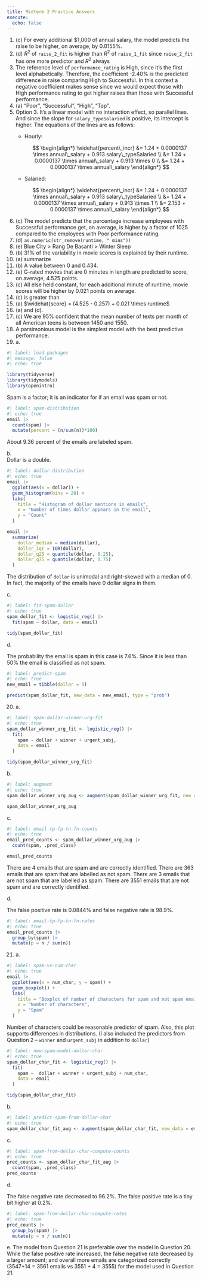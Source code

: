 ```yaml
---
title: Midterm 2 Practice Answers
execute:
  echo: false
---
```


1.  \(c\) For every additional \$1,000 of annual salary, the model predicts the raise to be higher, on average, by 0.0155%.
2.  \(d\) $R^2$ of `raise_2_fit` is higher than $R^2$ of `raise_1_fit` since `raise_2_fit` has one more predictor and $R^2$ always
3.  The reference level of `performance_rating` is High, since it’s the first level alphabetically. Therefore, the coefficient -2.40% is the predicted difference in raise comparing High to Successful. In this context a negative coefficient makes sense since we would expect those with High performance rating to get higher raises than those with Successful performance.
4.  \(a\) “Poor”, “Successful”, “High”, “Top”.
5.  Option 3. It's a linear model with no interaction effect, so parallel lines. And since the slope for `salary_typeSalaried` is positive, its intercept is higher. The equations of the lines are as follows:
    -   Hourly:

        $$
        \begin{align*}
        \widehat{percent\_incr} &= 1.24 + 0.0000137 \times annual\_salary + 0.913 salary\_typeSalaried \\
        &= 1.24 + 0.0000137 \times annual\_salary + 0.913 \times 0 \\
        &= 1.24 + 0.0000137 \times annual\_salary
        \end{align*}
        $$

    -   Salaried:

        $$
        \begin{align*}
        \widehat{percent\_incr} &= 1.24 + 0.0000137 \times annual\_salary + 0.913 salary\_typeSalaried \\
        &= 1.24 + 0.0000137 \times annual\_salary + 0.913 \times 1 \\
        &= 2.153 + 0.0000137 \times annual\_salary
        \end{align*}
        $$
6.  \(c\) The model predicts that the percentage increase employees with Successful performance get, on average, is higher by a factor of 1025 compared to the employees with Poor performance rating.
7.  \(d\) `as.numeric(str_remove(runtime, " mins"))`
8.  \(e\) Blue City $>$ Rang De Basanti $>$ Winter Sleep
9.  \(b\) 31% of the variability in movie scores is explained by their runtime.
10. \(a\) summarize
11. \(b\) A value between 0 and 0.434.
12. \(e\) G-rated movies that are 0 minutes in length are predicted to score, on average, 4.525 points.
13. \(c\) All else held constant, for each additional minute of runtime, movie scores will be higher by 0.021 points on average.
14. \(c\) is greater than
15. \(a\) $\widehat{score} = (4.525 - 0.257) + 0.021 \times runtime$
16. \(a\) and (d).
17. \(c\) We are 95% confident that the mean number of texts per month of all American teens is between 1450 and 1550.
18. A parsimonious model is the simplest model with the best predictive performance.
19. 
a.\

```r
#| label: load-packages
#| message: false
#| echo: true

library(tidyverse)
library(tidymodels)
library(openintro)
```

Spam is a factor; it is an indicator for if an email was spam or not.

```r
#| label: spam-distribution
#| echo: true
email |> 
  count(spam) |>
  mutate(percent = (n/sum(n))*100)
```

About 9.36 percent of the emails are labeled spam.

b.\
Dollar is a double.

```r
#| label: dollar-distribution
#| echo: true
email |>
  ggplot(aes(x = dollar)) + 
  geom_histogram(bins = 20) + 
  labs(
    title = "Histogram of dollar mentions in emails",
    x = "Number of times dollar appears in the email",
    y = "Count"
  )

email |>
  summarize(
    dollar_median = median(dollar),
    dollar_iqr = IQR(dollar),
    dollar_q25 = quantile(dollar, 0.25),
    dollar_q75 = quantile(dollar, 0.75)
  )
```

The distribution of `dollar` is unimodal and right-skewed with a median of 0. In fact, the majority of the emails have 0 dollar signs in them.

c.\

```r
#| label: fit-spam-dollar
#| echo: true
spam_dollar_fit <- logistic_reg() |>
  fit(spam ~ dollar, data = email)

tidy(spam_dollar_fit)
```

d.\

The probability the email is spam in this case is 7.6%. Since it is less than 50% the email is classified as not spam.

```r
#| label: predict-spam
#| echo: true
new_email = tibble(dollar = 5)

predict(spam_dollar_fit, new_data = new_email, type = "prob")
```

20. 
a\.

```r
#| label: spam-dollar-winner-urg-fit
#| echo: true
spam_dollar_winner_urg_fit <- logistic_reg() |>
  fit(
    spam ~ dollar + winner + urgent_subj, 
    data = email
  )

tidy(spam_dollar_winner_urg_fit)
```

b\.

```r
#| label: augment
#| echo: true
spam_dollar_winner_urg_aug <- augment(spam_dollar_winner_urg_fit, new_data = email)

spam_dollar_winner_urg_aug
```

c\.

```r
#| label: email-tp-fp-tn-fn-counts
#| echo: true
email_pred_counts <- spam_dollar_winner_urg_aug |>
  count(spam, .pred_class)

email_pred_counts
```

There are 4 emails that are spam and are correctly identified. There are 363 emails that are spam that are labelled as not spam. There are 3 emails that are not spam that are labelled as spam. There are 3551 emails that are not spam and are correctly identified.

d\.

The false positive rate is 0.0844% and false negative rate is 98.9%.

```r
#| label: email-tp-fp-tn-fn-rates
#| echo: true
email_pred_counts |>
  group_by(spam) |>
  mutate(p = n / sum(n))
```

21. 
a\.

```r
#| label: spam-vs-num-char
#| echo: true
email |>
  ggplot(aes(x = num_char, y = spam)) +
  geom_boxplot() + 
  labs(
    title = "Boxplot of number of characters for spam and not spam emails",
    x = "Number of characters",
    y = "Spam"
  )
```

Number of characters could be reasonable predictor of spam. Also, this plot supports differences in distributions. (I also included the predictors from Question 2 -- `winner` and `urgent_subj` in addition to `dollar`)

```r
#| label: new-spam-model-dollar-char
#| echo: true
spam_dollar_char_fit <- logistic_reg() |>
  fit(
    spam ~  dollar + winner + urgent_subj + num_char, 
    data = email
  )

tidy(spam_dollar_char_fit)
```

b\.

```r
#| label: predict-spam-from-dollar-char
#| echo: true
spam_dollar_char_fit_aug <- augment(spam_dollar_char_fit, new_data = email)
```

c\.

```r
#| label: spam-from-dollar-char-compute-counts
#| echo: true
pred_counts <- spam_dollar_char_fit_aug |>
  count(spam, .pred_class)
pred_counts
```

d\.

The false negative rate decreased to 96.2%. The false positive rate is a tiny bit higher at 0.2%.

```r
#| label: spam-from-dollar-char-compute-rates
#| echo: true
pred_counts |>
  group_by(spam) |>
  mutate(p = n / sum(n))
```

e\. The model from Question 21 is preferable over the model in Question 20. While the false positive rate increased, the false negative rate decreased by a larger amount; and overall more emails are categorized correctly (3547+14 = 3561 emails vs 3551 + 4 = 3555) for the model used in Question 21.
